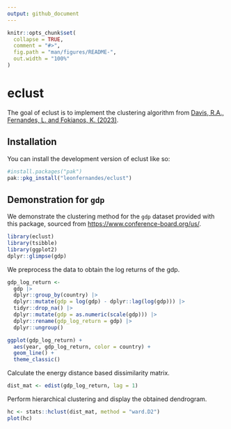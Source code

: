 ```yaml
---
output: github_document
---
```


<!-- README.md is generated from README.Rmd. Please edit that file -->

```r
knitr::opts_chunk$set(
  collapse = TRUE,
  comment = "#>",
  fig.path = "man/figures/README-",
  out.width = "100%"
)
```

# eclust

<!-- badges: start -->
<!-- badges: end -->

The goal of eclust is to implement the clustering algorithm from [Davis, R.A., Fernandes, L. and Fokianos, K. (2023)](https://onlinelibrary.wiley.com/doi/10.1111/jtsa.12688).

## Installation

You can install the development version of eclust like so:

``` r
#install.packages("pak")
pak::pkg_install("leonfernandes/eclust")
```

## Demonstration for `gdp`

We demonstrate the clustering method for the `gdp` dataset provided with this package, sourced from [https://www.conference-board.org/us/](https://www.conference-board.org/us/).

```r
library(eclust)
library(tsibble)
library(ggplot2)
dplyr::glimpse(gdp)
```

We preprocess the data to obtain the log returns of the gdp.

```r
gdp_log_return <-
  gdp |>
  dplyr::group_by(country) |>
  dplyr::mutate(gdp = log(gdp) - dplyr::lag(log(gdp))) |>
  tidyr::drop_na() |>
  dplyr::mutate(gdp = as.numeric(scale(gdp))) |>
  dplyr::rename(gdp_log_return = gdp) |>
  dplyr::ungroup()

ggplot(gdp_log_return) +
  aes(year, gdp_log_return, color = country) +
  geom_line() +
  theme_classic()
```

Calculate the energy distance based dissimilarity matrix.

```r
dist_mat <- edist(gdp_log_return, lag = 1)
```

Perform hierarchical clustering and display the obtained dendrogram.

```r
hc <- stats::hclust(dist_mat, method = "ward.D2")
plot(hc)
```
